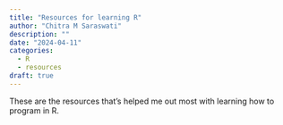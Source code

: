 ```yaml
---
title: "Resources for learning R"
author: "Chitra M Saraswati"
description: ""
date: "2024-04-11"
categories:
  - R
  - resources
draft: true
---
```


These are the resources that's helped me out most with learning how to program in R.
